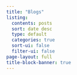 ```yaml
---
title: "Blogs"
listing: 
  contents: posts
  sort: date desc
  type: default
  categories: true
  sort-ui: false
  filter-ui: false
page-layout: full
title-block-banner: true
---
```


<!-- About this site -->

<!-- ```{r} -->
<!-- 1 + 1 -->
<!-- ``` -->
